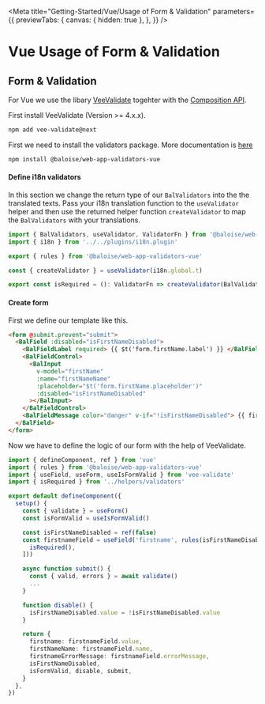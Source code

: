 
<Meta
  title="Getting-Started/Vue/Usage of Form & Validation"
  parameters={{
    previewTabs: {
      canvas: { hidden: true },
    },
  }}
/>

# Vue Usage of Form & Validation

## Form & Validation

For Vue we use the libary [VeeValidate](https://vee-validate.logaretm.com/v4/) togehter with the [Composition API](https://v3.vuejs.org/guide/composition-api-introduction.html).

First install VeeValidate (Version >= 4.x.x).

```bash
npm add vee-validate@next
```

First we need to install the validators package.
More documentation is [here](https://github.com/baloise/web-app-utils/blob/master/packages/validators/README.md)

```bash
npm install @baloise/web-app-validators-vue
```

#### Define i18n validators

In this section we change the return type of our `BalValidators` into the the translated texts.
Pass your i18n translation function to the `useValidator` helper and then use the returned helper function `createValidator` to map the `BalValidators` with your translations.

```typescript
import { BalValidators, useValidator, ValidatorFn } from '@baloise/web-app-validators-vue'
import { i18n } from '../../plugins/i18n.plugin'

export { rules } from '@baloise/web-app-validators-vue'

const { createValidator } = useValidator(i18n.global.t)

export const isRequired = (): ValidatorFn => createValidator(BalValidators.isRequired(), 'validator.required')
```

#### Create form

First we define our template like this.

```html
<form @submit.prevent="submit">
  <BalField :disabled="isFirstNameDisabled">
    <BalFieldLabel required> {{ $t('form.firstName.label') }} </BalFieldLabel>
    <BalFieldControl>
      <BalInput
        v-model="firstName"
        :name="firstNameName"
        :placeholder="$t('form.firstName.placeholder')"
        :disabled="isFirstNameDisabled"
      ></BalInput>
    </BalFieldControl>
    <BalFieldMessage color="danger" v-if="!isFirstNameDisabled"> {{ firstNameErrorMessage }} </BalFieldMessage>
  </BalField>
</form>
```

Now we have to define the logic of our form with the help of VeeValidate.

```typescript
import { defineComponent, ref } from 'vue'
import { rules } from '@baloise/web-app-validators-vue'
import { useField, useForm, useIsFormValid } from 'vee-validate'
import { isRequired } from '../helpers/validators'

export default defineComponent({
  setup() {
    const { validate } = useForm()
    const isFormValid = useIsFormValid()

    const isFirstNameDisabled = ref(false)
    const firstnameField = useField('firstname', rules(isFirstNameDisabled, [
      isRequired(),
    ]))

    async function submit() {
      const { valid, errors } = await validate()
      ...
    }

    function disable() {
      isFirstNameDisabled.value = !isFirstNameDisabled.value
    }

    return {
      firstname: firstnameField.value,
      firstNameName: firstnameField.name,
      firstnameErrorMessage: firstnameField.errorMessage,
      isFirstNameDisabled,
      isFormValid, disable, submit,
    }
  },
})
```

<bal-doc-github link="/stories/getting-started/vue/02-05-usage-form.stories.mdx"></bal-doc-github>
